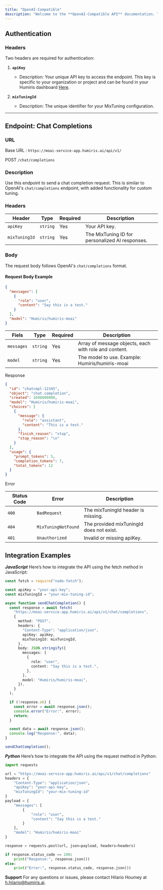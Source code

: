 ```yaml
---
title: "OpenAI-Compatible"
description: "Welcome to the **OpenAI-Compatible API** documentation. This guide will help developers integrate with our API seamlessly. It replicates OpenAI's functionality while providing additional features like `mixTuningId` for enhanced customization."
---
```


## Authentication

### Headers

Two headers are required for authentication:

1. **`apiKey`**

   - Description: Your unique API key to access the endpoint. This key is specific to your organization or project and can be found in your Humiris dashboard [Here](https://platform.humiris.ai/api-key).

2. **`mixTuningId`**
   - Description: The unique identifier for your MixTuning configuration.

---

## Endpoint: Chat Completions

### URL

Base URL : `https://moai-service-app.humiris.ai/api/v1/`

POST `/chat/completions`

### Description

Use this endpoint to send a chat completion request. This is similar to OpenAI's `chat/completions` endpoint, with added functionality for custom tuning.

### Headers

| Header        | Type     | Required | Description                                     |
| ------------- | -------- | -------- | ----------------------------------------------- |
| `apiKey`      | `string` | Yes      | Your API key.                                   |
| `mixTuningId` | `string` | Yes      | The MixTuning ID for personalized AI responses. |

### Body

The request body follows OpenAI's `chat/completions` format.

#### Request Body Example

```json
{
  "messages": [
    {
      "role": "user",
      "content": "Say this is a test."
    }
  ],
  "model": "Humiris/humiris-moai"
}
```

| Fiels      | Type     | Required | Description                                           |
| ---------- | -------- | -------- | ----------------------------------------------------- |
| `messages` | `string` | Yes      | Array of message objects, each with role and content. |
| `model`    | `string` | Yes      | The model to use. Example: Humiris/humiris-moai       |

Response

```json
{
  "id": "chatcmpl-12345",
  "object": "chat.completion",
  "created": 1698000000,
  "model": "Humiris/humiris-moai",
  "choices": [
    {
      "message": {
        "role": "assistant",
        "content": "This is a test."
      },
      "finish_reason": "stop",
      "stop_reason": "\n"
    }
  ],
  "usage": {
    "prompt_tokens": 5,
    "completion_tokens": 7,
    "total_tokens": 12
  }
}
```

Error

| Status Code | Error               | Description                              |
| ----------- | ------------------- | ---------------------------------------- |
| `400`       | `BadRequest`        | The mixTuningId header is missing.       |
| `404`       | `MixTuningNotFound` | The provided mixTuningId does not exist. |
| `401`       | `Unauthorized`      | Invalid or missing apiKey.               |

## Integration Examples

**_JavaScript_**
Here’s how to integrate the API using the fetch method in JavaScript:

```typescript
const fetch = require("node-fetch");

const apiKey = "your-api-key";
const mixTuningId = "your-mix-tuning-id";

async function sendChatCompletion() {
  const response = await fetch(
    "https://moai-service-app.humiris.ai/api/v1/chat/completions",
    {
      method: "POST",
      headers: {
        "Content-Type": "application/json",
        apiKey: apiKey,
        mixTuningId: mixTuningId,
      },
      body: JSON.stringify({
        messages: [
          {
            role: "user",
            content: "Say this is a test.",
          },
        ],
        model: "Humiris/humiris-moai",
      }),
    }
  );

  if (!response.ok) {
    const error = await response.json();
    console.error("Error:", error);
    return;
  }

  const data = await response.json();
  console.log("Response:", data);
}

sendChatCompletion();
```

**_Python_**
Here’s how to integrate the API using the request method in Python:

```python
import requests

url = "https://moai-service-app.humiris.ai/api/v1/chat/completions"
headers = {
    "Content-Type": "application/json",
    "apiKey": "your-api-key",
    "mixTuningId": "your-mix-tuning-id"
}
payload = {
    "messages": [
        {
            "role": "user",
            "content": "Say this is a test."
        }
    ],
    "model": "Humiris/humiris-moai"
}

response = requests.post(url, json=payload, headers=headers)

if response.status_code == 200:
    print("Response:", response.json())
else:
    print("Error:", response.status_code, response.json())

```

**Support**
For any questions or issues, please contact Hilario Houmey at h.hilario@humiris.ai.

```

```
